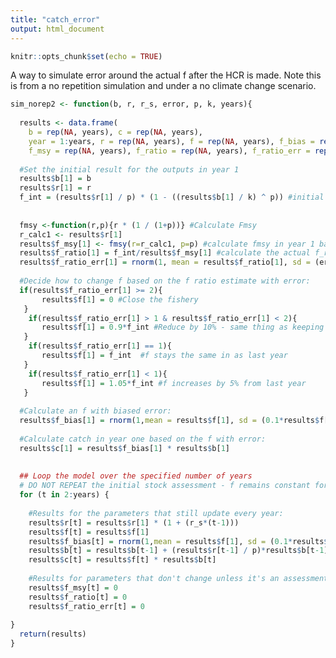 ```yaml
---
title: "catch_error"
output: html_document
---
```


```r
knitr::opts_chunk$set(echo = TRUE)
```

A way to simulate error around the actual f after the HCR is made. Note this is from a no repetition simulation and under a no climate change scenario. 


```r
sim_norep2 <- function(b, r, r_s, error, p, k, years){
  
  results <- data.frame(
    b = rep(NA, years), c = rep(NA, years), 
    year = 1:years, r = rep(NA, years), f = rep(NA, years), f_bias = rep(NA, years),
    f_msy = rep(NA, years), f_ratio = rep(NA, years), f_ratio_err = rep(NA, years)) #Setup the results dataframe 
  
  #Set the initial result for the outputs in year 1
  results$b[1] = b
  results$r[1] = r
  f_int = (results$r[1] / p) * (1 - ((results$b[1] / k) ^ p)) #initial f assuming catch = surplus
  
  
  fmsy <-function(r,p){r * (1 / (1+p))} #Calculate Fmsy 
  r_calc1 <- results$r[1]
  results$f_msy[1] <- fmsy(r=r_calc1, p=p) #calculate fmsy in year 1 based on historical parameters
  results$f_ratio[1] = f_int/results$f_msy[1] #calculate the actual f_ratio from initial fishing pressure (this is basically f in time t-1) and fmsy
  results$f_ratio_err[1] = rnorm(1, mean = results$f_ratio[1], sd = (error*results$f_ratio[1])) #simulate error in the f ratio estimate
  
  #Decide how to change f based on the f ratio estimate with error:
  if(results$f_ratio_err[1] >= 2){
       results$f[1] = 0 #Close the fishery
   } 
    if(results$f_ratio_err[1] > 1 & results$f_ratio_err[1] < 2){
       results$f[1] = 0.9*f_int #Reduce by 10% - same thing as keeping 90% of previous fishing mortality
   }  
    if(results$f_ratio_err[1] == 1){
       results$f[1] = f_int  #f stays the same in as last year
   }
    if(results$f_ratio_err[1] < 1){
       results$f[1] = 1.05*f_int #f increases by 5% from last year
   } 
  
  #Calculate an f with biased error:
  results$f_bias[1] = rnorm(1,mean = results$f[1], sd = (0.1*results$f[1])) #right now its drawing 10% error around f - want to bias this but I'm not sure how
  
  #Calculate catch in year one based on the f with error:
  results$c[1] = results$f_bias[1] * results$b[1] 
  
  
  ## Loop the model over the specified number of years
  # DO NOT REPEAT the initial stock assessment - f remains constant for the rest of the time
  for (t in 2:years) {
    
    #Results for the parameters that still update every year: 
    results$r[t] = results$r[1] * (1 + (r_s*(t-1))) 
    results$f[t] = results$f[1]
    results$f_bias[t] = rnorm(1,mean = results$f[1], sd = (0.1*results$f[1])) #randomly drawn f from the f_act in year 1
    results$b[t] = results$b[t-1] + (results$r[t-1] / p)*results$b[t-1]*(1 - ((results$b[t-1]/k) ^ p))-results$c[t-1]
    results$c[t] = results$f[t] * results$b[t]
    
    #Results for parameters that don't change unless it's an assessment year - for ease set these all to zero
    results$f_msy[t] = 0
    results$f_ratio[t] = 0
    results$f_ratio_err[t] = 0
    
}
  return(results)
}
```

